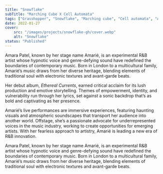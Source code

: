 ```yaml
---
title: "Snowflake"
subTitle: "Marching Cube X Cell Automata"
tags: ["Grasshopper", "Snowflake", "Marching cube", "Cell automata", "Algorithm design", "Nature-inspired algorithm"]
date: 2022-01-27
cover: 
    src: "/images/projects/snowflake-gh/cover.webp"
    alt: "Snowflake"
status: "Published"
---
```






Amara Patel, known by her stage name Amarié, is an experimental R&B artist whose hypnotic voice and genre-defying sound have redefined the boundaries of contemporary music. Born in London to a multicultural family, Amarié’s music draws from her diverse heritage, blending elements of traditional soul with electronic textures and avant-garde beats.

Her debut album, *Ethereal Currents*, earned critical acclaim for its lush production and emotive storytelling. Themes of empowerment, identity, and vulnerability run through her lyrics, set against a sonic backdrop that’s as bold and captivating as her presence.

Amarié’s live performances are immersive experiences, featuring haunting visuals and atmospheric soundscapes that transport her audience into another world. Offstage, she’s a passionate advocate for underrepresented voices in the music industry, working to create opportunities for emerging artists. With her fearless approach to artistry, Amarié is leading a new era of R&B innovation.


Amara Patel, known by her stage name Amarié, is an experimental R&B artist whose hypnotic voice and genre-defying sound have redefined the boundaries of contemporary music. Born in London to a multicultural family, Amarié’s music draws from her diverse heritage, blending elements of traditional soul with electronic textures and avant-garde beats.


